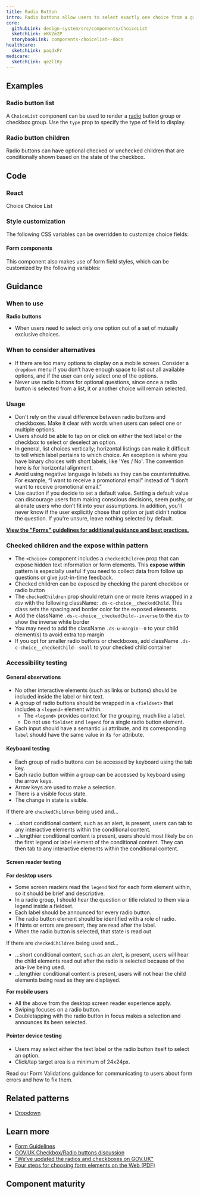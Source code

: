 ```yaml
---
title: Radio Button
intro: Radio buttons allow users to select exactly one choice from a group.
core:
  githubLink: design-system/src/components/ChoiceList
  sketchLink: eKVZm2P
  storybookLink: components-choicelist--docs
healthcare:
  sketchLink: paqdxPr
medicare:
  sketchLink: qeZllRy
---
```


## Examples

### Radio button list

A `ChoiceList` component can be used to render a [radio](/components/radio/) button group or checkbox group. Use the `type` prop to specify the type of field to display.

<StorybookExample
  componentName="choiceList-radio"
  sourceFilePath="components/ChoiceList/ChoiceList.tsx"
  storyId="components-choicelist--default-radio"
/>

### Radio button children

Radio buttons can have optional checked or unchecked children that are conditionally shown based on the state of the checkbox.

<StorybookExample
  componentName="choice"
  sourceFilePath="components/ChoiceList/Choice.tsx"
  storyId="components-choicelist--choice-children"
/>

## Code

### React

<ReactDocsLinks>
  <ReactDocsLink storyId="components-choice--docs">Choice</ReactDocsLink>
  <ReactDocsLink storyId="components-choicelist--docs">Choice List</ReactDocsLink>
</ReactDocsLinks>

### Style customization

The following CSS variables can be overridden to customize choice fields:

<ComponentThemeOptions componentname="choice" />

#### Form components

This component also makes use of form field styles, which can be customized by the following variables:

<ComponentThemeOptions componentname="form" />

## Guidance

### When to use

**Radio buttons**

- When users need to select only one option out of a set of mutually exclusive choices.

### When to consider alternatives

- If there are too many options to display on a mobile screen. Consider a `dropdown` menu if you don’t have enough space to list out all available options, and if the user can only select one of the options.
- Never use radio buttons for optional questions, since once a radio button is selected from a list, it or another choice will remain selected.

### Usage

- Don't rely on the visual difference between radio buttons and checkboxes. Make it clear with words when users can select one or multiple options.
- Users should be able to tap on or click on either the text label or the checkbox to select or deselect an option.
- In general, list choices vertically; horizontal listings can make it difficult to tell which label pertains to which choice. An exception is where you have binary choices with short labels, like 'Yes / No'. The convention here is for horizontal alignment.
- Avoid using negative language in labels as they can be counterintuitive. For example, “I want to receive a promotional email” instead of “I don’t want to receive promotional email.”
- Use caution if you decide to set a default value. Setting a default value can discourage users from making conscious decisions, seem pushy, or alienate users who don’t fit into your assumptions. In addition, you'll never know if the user explicitly chose that option or just didn't notice the question. If you're unsure, leave nothing selected by default.

**[View the "Forms" guidelines for additional guidance and best practices.](/patterns/Forms/forms/)**

### Checked children and the expose within pattern

- The `<Choice>` component includes a `checkedChildren` prop that can expose hidden text information or form elements. This **expose within** pattern is especially useful if you need to collect data from follow up questions or give just-in-time feedback.
- Checked children can be exposed by checking the parent checkbox or radio button
- The `checkedChildren` prop should return one or more items wrapped in a `div` with the following className: `.ds-c-choice__checkedChild`. This class sets the spacing and border color for the exposed elements.
- Add the className `.ds-c-choice__checkedChild--inverse` to the `div` to show the inverse white border
- You may need to add the className `.ds-u-margin--0` to your child element(s) to avoid extra top margin
- If you opt for smaller radio buttons or checkboxes, add className `.ds-c-choice__checkedChild--small` to your checked child container

### Accessibility testing

#### General observations

- No other interactive elements (such as links or buttons) should be included inside the label or hint text.
- A group of radio buttons should be wrapped in a `<fieldset>` that includes a `<legend>` element within.
  - The `<legend>` provides context for the grouping, much like a label.
  - Do not use `fieldset` and `legend` for a single radio button element.
- Each input should have a semantic `id` attribute, and its corresponding `label` should have the same value in its `for` attribute.

#### Keyboard testing

- Each group of radio buttons can be accessed by keyboard using the tab key.
- Each radio button within a group can be accessed by keyboard using the arrow keys.
- Arrow keys are used to make a selection.
- There is a visible focus state.
- The change in state is visible.

If there are `checkedChildren` being used and...

- ...short conditional content, such as an alert, is present, users can tab to any interactive elements within the conditional content.
- ...lengthier conditional content is present, users should most likely be on the first legend or label element of the conditional content. They can then tab to any interactive elements within the conditional content.

#### Screen reader testing

**For desktop users**

- Some screen readers read the `legend` text for each form element within, so it should be brief and descriptive.
- In a radio group, I should hear the question or title related to them via a legend inside a fieldset.
- Each label should be announced for every radio button.
- The radio button element should be identified with a role of radio.
- If hints or errors are present, they are read after the label.
- When the radio button is selected, that state is read out

If there are `checkedChildren` being used and...

- ...short conditional content, such as an alert, is present, users will hear the child elements read out after the radio is selected because of the aria-live being used.
- ...lengthier conditional content is present, users will not hear the child elements being read as they are displayed.

**For mobile users**

- All the above from the desktop screen reader experience apply.
- Swiping focuses on a radio button.
- Doubletapping with the radio button in focus makes a selection and announces its been selected.

#### Pointer device testing

- Users may select either the text label or the radio button itself to select an option.
- Click/tap target area is a minimum of 24x24px.

Read our Form Validations guidance for communicating to users about form errors and how to fix them.

## Related patterns

- [Dropdown](/components/dropdown/)

## Learn more

- [Form Guidelines](/patterns/Forms/forms/)
- [GOV.UK Checkbox/Radio buttons discussion](https://paper.dropbox.com/doc/Radio-buttons-oIwWoxwBKClt5IXvDbnpF)
- ["We've updated the radios and checkboxes on GOV.UK"](https://designnotes.blog.gov.uk/2016/11/30/weve-updated-the-radios-and-checkboxes-on-gov-uk/)
- [Four steps for choosing form elements on the Web (PDF)](http://www.formsthatwork.com/files/Articles/dropdown.pdf)

## Component maturity

<MaturityChecklist
  a11yStandards={true}
  color={true}
  forcedColors={true}
  screenReaders={true}
  keyboardNavigable={true}
  storybook={true}
  responsive={true}
  spanish={null}
  completeUiKit={false}
  responsiveUiKit={false}
  tokensInCode={true}
  tokensInSketch={true}
/>
